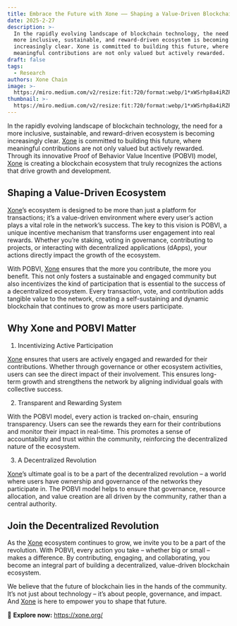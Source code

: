 ```yaml
---
title: Embrace the Future with Xone —— Shaping a Value-Driven Blockchain Ecosystem
date: 2025-2-27
description: >-
  In the rapidly evolving landscape of blockchain technology, the need for a
  more inclusive, sustainable, and reward-driven ecosystem is becoming
  increasingly clear. Xone is committed to building this future, where
  meaningful contributions are not only valued but actively rewarded.
draft: false
tags:
  - Research
authors: Xone Chain
image: >-
  https://miro.medium.com/v2/resize:fit:720/format:webp/1*xWSrhp8a4iRZP552-N2XFw@2x.jpeg
thumbnail: >-
  https://miro.medium.com/v2/resize:fit:720/format:webp/1*xWSrhp8a4iRZP552-N2XFw@2x.jpeg
---
```


In the rapidly evolving landscape of blockchain technology, the need for a more inclusive, sustainable, and reward-driven ecosystem is becoming increasingly clear. [Xone](https://xone.org/) is committed to building this future, where meaningful contributions are not only valued but actively rewarded. Through its innovative Proof of Behavior Value Incentive (POBVI) model, [Xone](https://xone.org/) is creating a blockchain ecosystem that truly recognizes the actions that drive growth and development.

## Shaping a Value-Driven Ecosystem

[Xone](https://xone.org/)’s ecosystem is designed to be more than just a platform for transactions; it’s a value-driven environment where every user’s action plays a vital role in the network’s success. The key to this vision is POBVI, a unique incentive mechanism that transforms user engagement into real rewards. Whether you’re staking, voting in governance, contributing to projects, or interacting with decentralized applications (dApps), your actions directly impact the growth of the ecosystem.

With POBVI, [Xone](https://xone.org/) ensures that the more you contribute, the more you benefit. This not only fosters a sustainable and engaged community but also incentivizes the kind of participation that is essential to the success of a decentralized ecosystem. Every transaction, vote, and contribution adds tangible value to the network, creating a self-sustaining and dynamic blockchain that continues to grow as more users participate.

## Why Xone and POBVI Matter

1. Incentivizing Active Participation

[Xone](https://xone.org/) ensures that users are actively engaged and rewarded for their contributions. Whether through governance or other ecosystem activities, users can see the direct impact of their involvement. This ensures long-term growth and strengthens the network by aligning individual goals with collective success.

2. Transparent and Rewarding System

With the POBVI model, every action is tracked on-chain, ensuring transparency. Users can see the rewards they earn for their contributions and monitor their impact in real-time. This promotes a sense of accountability and trust within the community, reinforcing the decentralized nature of the ecosystem.

3. A Decentralized Revolution

[Xone](https://xone.org/)’s ultimate goal is to be a part of the decentralized revolution – a world where users have ownership and governance of the networks they participate in. The POBVI model helps to ensure that governance, resource allocation, and value creation are all driven by the community, rather than a central authority.

## Join the Decentralized Revolution

As the [Xone](https://xone.org/) ecosystem continues to grow, we invite you to be a part of the revolution. With POBVI, every action you take – whether big or small – makes a difference. By contributing, engaging, and collaborating, you become an integral part of building a decentralized, value-driven blockchain ecosystem.

We believe that the future of blockchain lies in the hands of the community. It’s not just about technology – it’s about people, governance, and impact. And [Xone](https://xone.org/) is here to empower you to shape that future.

🔗 **Explore now:** https://xone.org/
